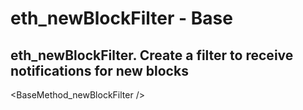 # eth_newBlockFilter  - Base

## eth_newBlockFilter. Create a filter to receive notifications for new blocks


<BaseMethod_newBlockFilter />
